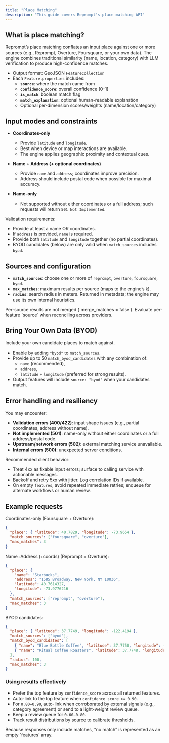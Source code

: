 ```yaml
---
title: "Place Matching"
description: "This guide covers Reprompt's place matching API"
---
```


## What is place matching?

Reprompt’s place matching conflates an input place against one or more sources (e.g., Reprompt, Overture, Foursquare, or your own data). The engine combines traditional similarity (name, location, category) with LLM verification to produce high-confidence matches.

- Output format: GeoJSON `FeatureCollection`
- Each `Feature.properties` includes:
  - **`source`**: where the match came from
  - **`confidence_score`**: overall confidence (0–1)
  - **`is_match`**: boolean match flag
  - **`match_explanation`**: optional human-readable explanation
  - Optional per-dimension scores/weights (name/location/category)



## Input modes and constraints

- **Coordinates-only**
  - Provide `latitude` and `longitude`.
  - Best when device or map interactions are available.
  - The engine applies geographic proximity and contextual cues.

- **Name + Address (+ optional coordinates)**
  - Provide `name` and `address`; coordinates improve precision.
  - Address should include postal code when possible for maximal accuracy.

- **Name-only**
  - Not supported without either coordinates or a full address; such requests will return `501 Not Implemented`.

Validation requirements:
- Provide at least a name OR coordinates.
- If `address` is provided, `name` is required.
- Provide both `latitude` and `longitude` together (no partial coordinates).
- BYOD candidates (below) are only valid when `match_sources` includes `byod`.



## Sources and configuration

- **`match_sources`**: choose one or more of `reprompt`, `overture`, `foursquare`, `byod`.
- **`max_matches`**: maximum results per source (maps to the engine’s `k`).
- **`radius`**: search radius in meters. Returned in metadata; the engine may use its own internal heuristics.

<Note>
Per-source results are not merged (`merge_matches = false`). Evaluate per-feature `source` when reconciling across providers.
</Note>



## Bring Your Own Data (BYOD)

Include your own candidate places to match against.

- Enable by adding `"byod"` to `match_sources`.
- Provide up to 50 `match_byod_candidates` with any combination of:
  - `name` (recommended),
  - `address`,
  - `latitude` + `longitude` (preferred for strong results).
- Output features will include `source: "byod"` when your candidates match.



## Error handling and resiliency

You may encounter:

- **Validation errors (400/422)**: input shape issues (e.g., partial coordinates, address without name).
- **Not implemented (501)**: name-only without either coordinates or a full address/postal code.
- **Upstream/network errors (502)**: external matching service unavailable.
- **Internal errors (500)**: unexpected server conditions.

Recommended client behavior:
- Treat 4xx as fixable input errors; surface to calling service with actionable messages.
- Backoff and retry 5xx with jitter. Log correlation IDs if available.
- On empty `features`, avoid repeated immediate retries; enqueue for alternate workflows or human review.



## Example requests

Coordinates-only (Foursquare + Overture):
```json
{
  "place": { "latitude": 40.7829, "longitude": -73.9654 },
  "match_sources": ["foursquare", "overture"],
  "max_matches": 3
}
```

Name+Address (+coords) (Reprompt + Overture):
```json
{
  "place": {
    "name": "Starbucks",
    "address": "1585 Broadway, New York, NY 10036",
    "latitude": 40.7614327,
    "longitude": -73.9776216
  },
  "match_sources": ["reprompt", "overture"],
  "max_matches": 3
}
```

BYOD candidates:
```json
{
  "place": { "latitude": 37.7749, "longitude": -122.4194 },
  "match_sources": ["byod"],
  "match_byod_candidates": [
    { "name": "Blue Bottle Coffee", "latitude": 37.7750, "longitude": -122.4195 },
    { "name": "Ritual Coffee Roasters", "latitude": 37.7748, "longitude": -122.4193 }
  ],
  "radius": 100,
  "max_matches": 3
}
```



### Using results effectively

- Prefer the top feature by `confidence_score` across all returned features.
- Auto-link to the top feature when `confidence_score >= 0.90`.
- For `0.80–0.90`, auto-link when corroborated by external signals (e.g., category agreement) or send to a light-weight review queue.
- Keep a review queue for `0.60–0.80`.
- Track result distributions by source to calibrate thresholds.

<Note>
Because responses only include matches, “no match” is represented as an empty `features` array.
</Note>


